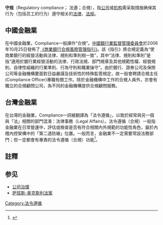 '''守规'''（Regulatory compliance； 法遵；合規），指[[公司|公司]]或[[机构|机构]]需采取措施确保其行为（包括员工的行为）遵守相关的[[法律|法律]]、[[法规|法规]]。

==中國金融業==
在中國金融業，Compliance一般譯作“合規”。[[中國銀行業監督管理委員會|中國銀行業監督管理委員會]]於2006年10月25日發佈了[https://web.archive.org/web/20110218060535/http://www.cbrc.gov.cn/chinese/home/jsp/docView.jsp?docID=2835 《商業銀行合規風險管理指引》]。該《指引》將合規定義為“使商業銀行的經營活動與法律、規則和準則相一致”，其中“法律、規則和準則”是指“適用於銀行業經營活動的法律、行政法規、部門規章及其他規範性檔、經營規則、自律性組織的行業準則、行為守則和職業操守”。由於銀行、證券公司及保險公司等金融機構要面對日益嚴謹及技術性的特殊監管規定，故一般會聘請合規主任(Compliance Officer)專職有關工作。除於金融機構中工作的合規人員外，亦會有獨立的合規顧問公司，為不同的金融機構提供合規顧問服務。

==台灣金融業==
在台灣的金融業，Compliance一詞被翻譯為「法令遵循」，以致於經常與另一個與「法」相關的部門混淆：法律事務（Legal Affairs）。法令遵循（合規）一般指金融業在日常營運中，評估或檢查是否有符合相關內外規範的功能性角色，屬於內稽內控架構中的「第二道防線」位置。一般而言，金融業不一定需要常設法務部門；但一定都會有專責的法令遵循（合規）功能<ref>{{cite web |author1=丹尼爾工生糗 |title=銀行風險管理、法令遵循、內稽內控的制度入門簡介 |url=https://aml.watch/%E9%8A%80%E8%A1%8C%E9%A2%A8%E9%9A%AA%E7%AE%A1%E7%90%86%E3%80%81%E6%B3%95%E4%BB%A4%E9%81%B5%E5%BE%AA%E3%80%81%E5%85%A7%E7%A8%BD%E5%85%A7%E6%8E%A7%E5%88%B6%E5%BA%A6%E5%85%A5%E9%96%80%E7%B0%A1%E4%BB%8B/ |website=https://aml.watch/ |accessdate=2019-04-01 |archive-date=2019-04-01 |archive-url=https://web.archive.org/web/20190401025118/https://aml.watch/%e9%8a%80%e8%a1%8c%e9%a2%a8%e9%9a%aa%e7%ae%a1%e7%90%86%e3%80%81%e6%b3%95%e4%bb%a4%e9%81%b5%e5%be%aa%e3%80%81%e5%85%a7%e7%a8%bd%e5%85%a7%e6%8e%a7%e5%88%b6%e5%ba%a6%e5%85%a5%e9%96%80%e7%b0%a1%e4%bb%8b/ |dead-url=no }}</ref>。

==註釋==
{{reflist}}

==参见==
*[[公司治理|公司治理]]
*[[萨班斯-奥克斯利法案|萨班斯-奥克斯利法案]]

{{Authority control}}
{{Law-stub}}
[[Category:法令遵循|Category:法令遵循]]